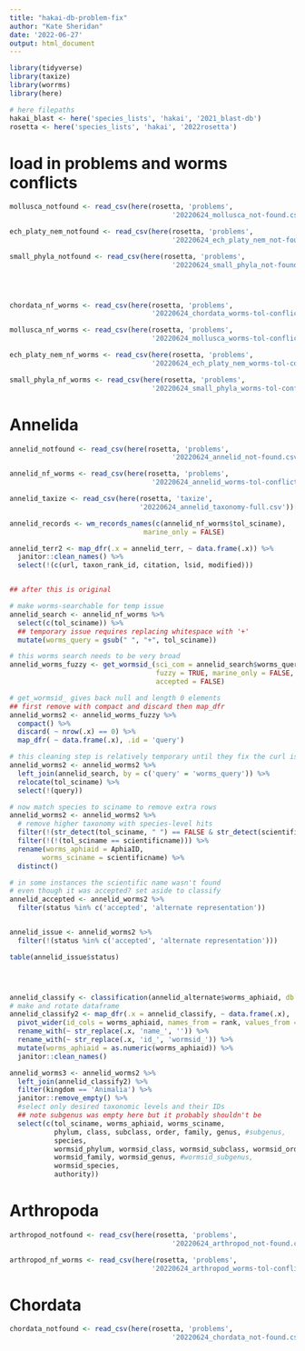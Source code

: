 ```yaml
---
title: "hakai-db-problem-fix"
author: "Kate Sheridan"
date: '2022-06-27'
output: html_document
---
```


```r
library(tidyverse)
library(taxize)
library(worrms)
library(here)

# here filepaths
hakai_blast <- here('species_lists', 'hakai', '2021_blast-db')
rosetta <- here('species_lists', 'hakai', '2022rosetta')
```
# load in problems and worms conflicts

```r





mollusca_notfound <- read_csv(here(rosetta, 'problems',
                                        '20220624_mollusca_not-found.csv'))

ech_platy_nem_notfound <- read_csv(here(rosetta, 'problems',
                                        '20220624_ech_platy_nem_not-found.csv'))

small_phyla_notfound <- read_csv(here(rosetta, 'problems',
                                        '20220624_small_phyla_not-found.csv'))




chordata_nf_worms <- read_csv(here(rosetta, 'problems',
                                   '20220624_chordata_worms-tol-conflict.csv'))

mollusca_nf_worms <- read_csv(here(rosetta, 'problems',
                                   '20220624_mollusca_worms-tol-conflict.csv'))

ech_platy_nem_nf_worms <- read_csv(here(rosetta, 'problems',
                                   '20220624_ech_platy_nem_worms-tol-conflict.csv'))

small_phyla_nf_worms <- read_csv(here(rosetta, 'problems',
                                   '20220624_small_phyla_worms-tol-conflict.csv'))

```



# Annelida

```r
annelid_notfound <- read_csv(here(rosetta, 'problems',
                                        '20220624_annelid_not-found.csv'))[-1]

annelid_nf_worms <- read_csv(here(rosetta, 'problems',
                                   '20220624_annelid_worms-tol-conflict.csv'))[-1]

annelid_taxize <- read_csv(here(rosetta, 'taxize',
                                '20220624_annelid_taxonomy-full.csv'))[-1]
```

```r
annelid_records <- wm_records_names(c(annelid_nf_worms$tol_sciname), 
                                 marine_only = FALSE)

annelid_terr2 <- map_dfr(.x = annelid_terr, ~ data.frame(.x)) %>%
  janitor::clean_names() %>%
  select(!(c(url, taxon_rank_id, citation, lsid, modified)))


## after this is original

# make worms-searchable for temp issue
annelid_search <- annelid_nf_worms %>%
  select(c(tol_sciname)) %>%
  ## temporary issue requires replacing whitespace with '+'
  mutate(worms_query = gsub(" ", "+", tol_sciname))

# this worms search needs to be very broad
annelid_worms_fuzzy <- get_wormsid_(sci_com = annelid_search$worms_query, 
                                    fuzzy = TRUE, marine_only = FALSE,
                                    accepted = FALSE)

# get_wormsid_ gives back null and length 0 elements
## first remove with compact and discard then map_dfr
annelid_worms2 <- annelid_worms_fuzzy %>% 
  compact() %>%
  discard( ~ nrow(.x) == 0) %>%
  map_dfr( ~ data.frame(.x), .id = 'query')

# this cleaning step is relatively temporary until they fix the curl issue
annelid_worms2 <- annelid_worms2 %>%
  left_join(annelid_search, by = c('query' = 'worms_query')) %>%
  relocate(tol_sciname) %>%
  select(!(query))

# now match species to sciname to remove extra rows
annelid_worms2 <- annelid_worms2 %>%
  # remove higher taxonomy with species-level hits
  filter(!(str_detect(tol_sciname, " ") == FALSE & str_detect(scientificname, " ") == TRUE)) %>%
  filter(!(!(tol_sciname == scientificname))) %>%
  rename(worms_aphiaid = AphiaID,
        worms_sciname = scientificname) %>%
  distinct()

# in some instances the scientific name wasn't found
# even though it was accepted? set aside to classify
annelid_accepted <- annelid_worms2 %>%
  filter(status %in% c('accepted', 'alternate representation'))


annelid_issue <- annelid_worms2 %>%
  filter(!(status %in% c('accepted', 'alternate representation')))

table(annelid_issue$status)




annelid_classify <- classification(annelid_alternate$worms_aphiaid, db = 'worms')
# make and rotate dataframe 
annelid_classify2 <- map_dfr(.x = annelid_classify, ~ data.frame(.x), .id = 'worms_aphiaid') %>%
  pivot_wider(id_cols = worms_aphiaid, names_from = rank, values_from = c(name, id)) %>%
  rename_with(~ str_replace(.x, 'name_', '')) %>%
  rename_with(~ str_replace(.x, 'id_', 'wormsid_')) %>%
  mutate(worms_aphiaid = as.numeric(worms_aphiaid)) %>%
  janitor::clean_names()

annelid_worms3 <- annelid_worms2 %>%
  left_join(annelid_classify2) %>%
  filter(kingdom == 'Animalia') %>%
  janitor::remove_empty() %>%
  #select only desired taxonomic levels and their IDs
  ## note subgenus was empty here but it probably shouldn't be
  select(c(tol_sciname, worms_aphiaid, worms_sciname,
           phylum, class, subclass, order, family, genus, #subgenus, 
           species,
           wormsid_phylum, wormsid_class, wormsid_subclass, wormsid_order,
           wormsid_family, wormsid_genus, #wormsid_subgenus, 
           wormsid_species,
           authority))

```






# Arthropoda

```r

arthropod_notfound <- read_csv(here(rosetta, 'problems',
                                        '20220624_arthropod_not-found.csv'))

arthropod_nf_worms <- read_csv(here(rosetta, 'problems',
                                   '20220624_arthropod_worms-tol-conflict.csv'))
```


# Chordata

```r
chordata_notfound <- read_csv(here(rosetta, 'problems',
                                        '20220624_chordata_not-found.csv'))
```

